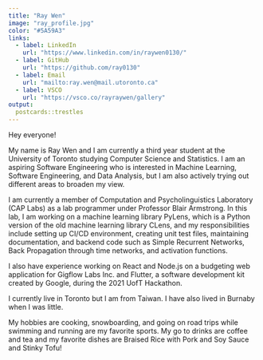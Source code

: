 ```yaml
---
title: "Ray Wen"
image: "ray_profile.jpg"
color: "#5A59A3"
links:
  - label: LinkedIn
    url: "https://www.linkedin.com/in/raywen0130/"
  - label: GitHub
    url: "https://github.com/ray0130"
  - label: Email
    url: "mailto:ray.wen@mail.utoronto.ca"
  - label: VSCO
    url: "https://vsco.co/rayraywen/gallery"
output:
  postcards::trestles
---
```


Hey everyone!

My name is Ray Wen and I am currently a third year student at the University of Toronto studying Computer Science and Statistics.
I am an aspiring Software Engineering who is interested in Machine Learning, Software Engineering, and Data Analysis, but I am also actively trying out different areas to broaden my view.

I am currently a member of Computation and Psycholinguistics Laboratory (CAP Labs) as a lab programmer under Professor Blair Armstrong. In this lab, I am working on a machine learning library PyLens, which is a Python version of the old machine learning library CLens, and my responsibilities include setting up CI/CD environment, creating unit test files, maintaining documentation, and backend code such as Simple Recurrent Networks, Back Propagation through time networks, and activation functions.

I also have experience working on React and Node.js on a budgeting web application for Gigflow Labs Inc. and Flutter, a software development kit created by Google, during the 2021 UofT Hackathon.

I currently live in Toronto but I am from Taiwan. I have also lived in Burnaby when I was little. 

My hobbies are cooking, snowboarding, and going on road trips while swimming and running are my favorite sports. My go to drinks are coffee and tea and my favorite dishes are Braised Rice with Pork and Soy Sauce and Stinky Tofu!






